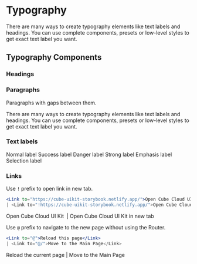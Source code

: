 
<Meta title="UIKit/Typography" />

# Typography

There are many ways to create typography elements like text labels and headings. You can use complete components, presets or low-level styles to get exact text label you want.

## Typography Components

### Headings

<Canvas>
  <Story name="Heading">
    <Flow gap="1x">
      <Title level={1}>Heading level 1</Title>
      <Title level={2}>Heading level 2</Title>
      <Title level={3}>Heading level 3</Title>
      <Title level={4}>Heading level 4</Title>
      <Title level={5}>Heading level 5</Title>
      <Title level={6}>Heading level 6</Title>
    </Flow>
  </Story>
</Canvas>

### Paragraphs

Paragraphs with gaps between them.

<Canvas>
  <Story name="Paragraph">
    <Flow gap="2x">
      <Paragraph width="320px">
        There are many ways to create typography elements like text labels and headings.
      </Paragraph>
      <Paragraph>
        You can use complete components, presets or low-level styles to get exact text label you want.
      </Paragraph>
    </Flow>
  </Story>
</Canvas>

### Text labels

<Canvas>
  <Story name="Text">
    <Space flow="row wrap">
      <Text>Normal label</Text>
      <Text.Success>Success label</Text.Success>
      <Text.Danger>Danger label</Text.Danger>
      <Text.Strong>Strong label</Text.Strong>
      <Text.Emphasis>Emphasis label</Text.Emphasis>
      <Text.Selection>Selection label</Text.Selection>
    </Space>
  </Story>
</Canvas>

### Links

Use `!` prefix to open link in new tab.

```jsx
<Link to="https://cube-uikit-storybook.netlify.app/">Open Cube Cloud UI Kit</Link>
| <Link to="!https://cube-uikit-storybook.netlify.app/">Open Cube Cloud UI Kit in new tab</Link>
```

<Canvas>
  <Story name="External link">
    <Paragraph>
      <Link to="https://cube-uikit-storybook.netlify.app/">Open Cube Cloud UI Kit</Link>&nbsp;
      | <Link to="!https://cube-uikit-storybook.netlify.app/">Open Cube Cloud UI Kit in new tab</Link>
    </Paragraph>
  </Story>
</Canvas>

Use `@` prefix to navigate to the new page without using the Router.

```jsx
<Link to="@">Reload this page</Link>
| <Link to="@/">Move to the Main Page</Link>
```

<Canvas>
  <Story name="Link without using router">
    <Paragraph>
      <Link to="@">Reload the current page</Link>
    | <Link to="@/">Move to the Main Page</Link>
    </Paragraph>
  </Story>
</Canvas>
